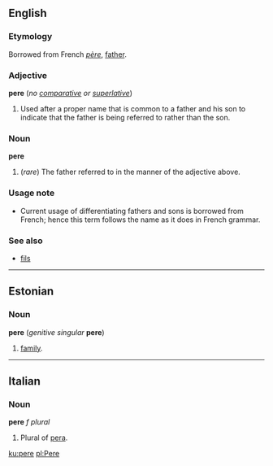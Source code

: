 ==English==
===Etymology===
Borrowed from French ''[[père]]'', [[father]].<!--which at its root has a Latin word, ''[[pater]]'' with the same meaning.-->

===Adjective===
'''pere''' (''no [[comparative]] or [[superlative]]'')

#Used after a proper name that is common to a father and his son to indicate that the father is being referred to rather than the son.

===Noun===
'''pere'''

#(''rare'') The father referred to in the manner of the adjective above.

===Usage note===
*Current usage of differentiating fathers and sons is borrowed from French; hence this term follows the name as it does in French grammar.

===See also===
*[[fils]]

----

==Estonian==

===Noun===
'''pere''' (''genitive singular'' '''pere''')

# [[family]].

----

==Italian==
===Noun===
'''pere''' ''f plural''

#Plural of [[pera]].

[[ku:pere]]
[[pl:Pere]]